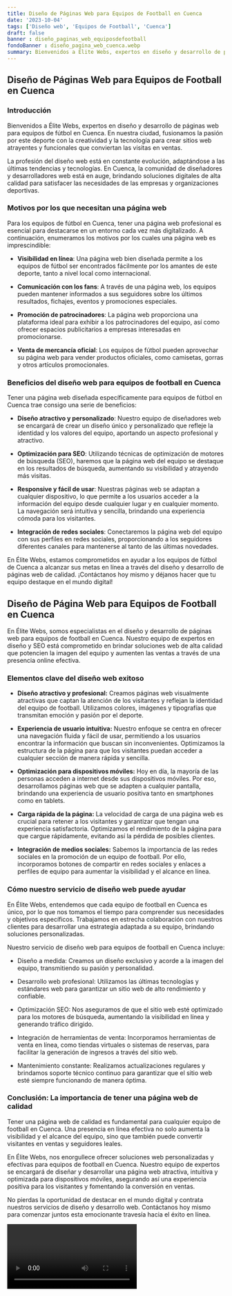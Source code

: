 ```yaml
---
title: Diseño de Páginas Web para Equipos de Football en Cuenca
date: '2023-10-04'
tags: ['Diseño web', 'Equipos de Football', 'Cuenca']
draft: false
banner : diseño_paginas_web_equiposdefootball
fondoBanner : diseño_pagina_web_cuenca.webp
summary: Bienvenidos a Élite Webs, expertos en diseño y desarrollo de páginas web para equipos de fútbol en Cuenca. En nuestra ciudad, fusionamos la pasión por este deporte con la creatividad y la tecnología para crear sitios web atrayentes y funcionales que conviertan las visitas en ventas.
---
```


## Diseño de Páginas Web para Equipos de Football en Cuenca

### Introducción

Bienvenidos a Élite Webs, expertos en diseño y desarrollo de páginas web para equipos de fútbol en Cuenca. En nuestra ciudad, fusionamos la pasión por este deporte con la creatividad y la tecnología para crear sitios web atrayentes y funcionales que conviertan las visitas en ventas.

La profesión del diseño web está en constante evolución, adaptándose a las últimas tendencias y tecnologías. En Cuenca, la comunidad de diseñadores y desarrolladores web está en auge, brindando soluciones digitales de alta calidad para satisfacer las necesidades de las empresas y organizaciones deportivas.

### Motivos por los que necesitan una página web

Para los equipos de fútbol en Cuenca, tener una página web profesional es esencial para destacarse en un entorno cada vez más digitalizado. A continuación, enumeramos los motivos por los cuales una página web es imprescindible:

- **Visibilidad en línea**: Una página web bien diseñada permite a los equipos de fútbol ser encontrados fácilmente por los amantes de este deporte, tanto a nivel local como internacional.

- **Comunicación con los fans**: A través de una página web, los equipos pueden mantener informados a sus seguidores sobre los últimos resultados, fichajes, eventos y promociones especiales.

- **Promoción de patrocinadores**: La página web proporciona una plataforma ideal para exhibir a los patrocinadores del equipo, así como ofrecer espacios publicitarios a empresas interesadas en promocionarse.

- **Venta de mercancía oficial**: Los equipos de fútbol pueden aprovechar su página web para vender productos oficiales, como camisetas, gorras y otros artículos promocionales.

### Beneficios del diseño web para equipos de football en Cuenca

Tener una página web diseñada específicamente para equipos de fútbol en Cuenca trae consigo una serie de beneficios:

- **Diseño atractivo y personalizado**: Nuestro equipo de diseñadores web se encargará de crear un diseño único y personalizado que refleje la identidad y los valores del equipo, aportando un aspecto profesional y atractivo.

- **Optimización para SEO**: Utilizando técnicas de optimización de motores de búsqueda (SEO), haremos que la página web del equipo se destaque en los resultados de búsqueda, aumentando su visibilidad y atrayendo más visitas.

- **Responsive y fácil de usar**: Nuestras páginas web se adaptan a cualquier dispositivo, lo que permite a los usuarios acceder a la información del equipo desde cualquier lugar y en cualquier momento. La navegación será intuitiva y sencilla, brindando una experiencia cómoda para los visitantes.

- **Integración de redes sociales**: Conectaremos la página web del equipo con sus perfiles en redes sociales, proporcionando a los seguidores diferentes canales para mantenerse al tanto de las últimas novedades.

En Élite Webs, estamos comprometidos en ayudar a los equipos de fútbol de Cuenca a alcanzar sus metas en línea a través del diseño y desarrollo de páginas web de calidad. ¡Contáctanos hoy mismo y déjanos hacer que tu equipo destaque en el mundo digital!

<GifSeo />

<Cta />

## Diseño de Página Web para Equipos de Football en Cuenca

En Élite Webs, somos especialistas en el diseño y desarrollo de páginas web para equipos de football en Cuenca. Nuestro equipo de expertos en diseño y SEO está comprometido en brindar soluciones web de alta calidad que potencien la imagen del equipo y aumenten las ventas a través de una presencia online efectiva.

### Elementos clave del diseño web exitoso

- **Diseño atractivo y profesional:** Creamos páginas web visualmente atractivas que captan la atención de los visitantes y reflejan la identidad del equipo de football. Utilizamos colores, imágenes y tipografías que transmitan emoción y pasión por el deporte.

- **Experiencia de usuario intuitiva:** Nuestro enfoque se centra en ofrecer una navegación fluida y fácil de usar, permitiendo a los usuarios encontrar la información que buscan sin inconvenientes. Optimizamos la estructura de la página para que los visitantes puedan acceder a cualquier sección de manera rápida y sencilla.

- **Optimización para dispositivos móviles:** Hoy en día, la mayoría de las personas acceden a internet desde sus dispositivos móviles. Por eso, desarrollamos páginas web que se adapten a cualquier pantalla, brindando una experiencia de usuario positiva tanto en smartphones como en tablets.

- **Carga rápida de la página:** La velocidad de carga de una página web es crucial para retener a los visitantes y garantizar que tengan una experiencia satisfactoria. Optimizamos el rendimiento de la página para que cargue rápidamente, evitando así la pérdida de posibles clientes.

- **Integración de medios sociales:** Sabemos la importancia de las redes sociales en la promoción de un equipo de football. Por ello, incorporamos botones de compartir en redes sociales y enlaces a perfiles de equipo para aumentar la visibilidad y el alcance en línea.

### Cómo nuestro servicio de diseño web puede ayudar

En Élite Webs, entendemos que cada equipo de football en Cuenca es único, por lo que nos tomamos el tiempo para comprender sus necesidades y objetivos específicos. Trabajamos en estrecha colaboración con nuestros clientes para desarrollar una estrategia adaptada a su equipo, brindando soluciones personalizadas.

Nuestro servicio de diseño web para equipos de football en Cuenca incluye:

- Diseño a medida: Creamos un diseño exclusivo y acorde a la imagen del equipo, transmitiendo su pasión y personalidad.

- Desarrollo web profesional: Utilizamos las últimas tecnologías y estándares web para garantizar un sitio web de alto rendimiento y confiable.

- Optimización SEO: Nos aseguramos de que el sitio web esté optimizado para los motores de búsqueda, aumentando la visibilidad en línea y generando tráfico dirigido.

- Integración de herramientas de venta: Incorporamos herramientas de venta en línea, como tiendas virtuales o sistemas de reservas, para facilitar la generación de ingresos a través del sitio web.

- Mantenimiento constante: Realizamos actualizaciones regulares y brindamos soporte técnico continuo para garantizar que el sitio web esté siempre funcionando de manera óptima.

### Conclusión: La importancia de tener una página web de calidad

Tener una página web de calidad es fundamental para cualquier equipo de football en Cuenca. Una presencia en línea efectiva no solo aumenta la visibilidad y el alcance del equipo, sino que también puede convertir visitantes en ventas y seguidores leales.

En Élite Webs, nos enorgullece ofrecer soluciones web personalizadas y efectivas para equipos de football en Cuenca. Nuestro equipo de expertos se encargará de diseñar y desarrollar una página web atractiva, intuitiva y optimizada para dispositivos móviles, asegurando así una experiencia positiva para los visitantes y fomentando la conversión en ventas.

No pierdas la oportunidad de destacar en el mundo digital y contrata nuestros servicios de diseño y desarrollo web. Contáctanos hoy mismo para comenzar juntos esta emocionante travesía hacia el éxito en línea.

<Video />

<CtaBot job='Equipos de Football' city='Cuenca'/>

<Gmaps query='Cuenca+españa+maps' />